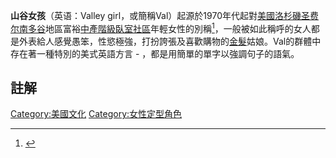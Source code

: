 '''山谷女孩'''（英语：Valley girl，或簡稱Val）起源於1970年代起對[[美國|美國]][[洛杉磯|洛杉磯]][[圣费尔南多谷|圣费尔南多谷]]地區富裕[[中產階級|中產階級]][[臥室社區|臥室社區]]年輕女性的別稱<ref>{{cite web |url= http://www.urbandictionary.com/define.php?term=valley+girl |author=  |title= Definition of Valley girl |publisher= Urban Dictionary |accessdate= 2011-05-30 |archive-date= 2010-02-17 |archive-url= https://web.archive.org/web/20100217081018/http://www.urbandictionary.com/define.php?term=valley+girl |dead-url= no }}</ref>，一般被如此稱呼的女人都是外表給人感覺愚笨，性慾極強，打扮誇張及喜歡購物的[[金髮|金髮]]姑娘。Val的群體中存在著一種特別的美式英語方言 - {{tsl|en|Valspeak|}}，都是用簡單的單字以強調句子的語氣。

== 註解 ==
{{reflist}}
{{Culture-stub}}

[[Category:美國文化|Category:美國文化]]
[[Category:女性定型角色|Category:女性定型角色]]